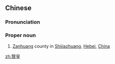 {{also|赞皇}}
==Chinese==
{{zh-forms|s=赞皇}}

===Pronunciation===
{{zh-pron
|m=Zànhuáng
|cat=pn
}}

===Proper noun===
{{zh-proper noun}}

# [[Zanhuang]] county in [[Shijiazhuang]], [[Hebei]], [[China]]

[[zh:贊皇]]